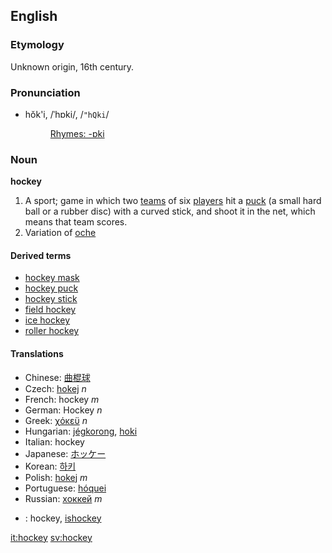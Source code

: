 ==English==
===Etymology===
Unknown origin, 16th century.

===Pronunciation===
*hŏk'i, /ˈhɒki/, /<tt>"hQki</tt>/
*:[[Rhymes:English:-ɒki|Rhymes: -ɒki]]

=== Noun ===
'''hockey'''

#A sport; game in which two [[team]]s of six [[player]]s hit a [[puck]] (a small hard ball or a rubber disc) with a curved stick, and shoot it in the net, which means that team scores.
#Variation of [[oche]]

====Derived terms====
*[[hockey mask]]
*[[hockey puck]]
*[[hockey stick]]
*[[field hockey]]
*[[ice hockey]]
*[[roller hockey]]

====Translations====
*Chinese: [[曲棍球]]
*Czech: [[hokej]] ''n''
*French: hockey ''m''
*German: Hockey ''n''
*Greek: [[χόκεϋ]] ''n''
*Hungarian: [[jégkorong]], [[hoki]]
*Italian: hockey
*Japanese: [[ホッケー]]
*Korean: [[하키]]
*Polish: [[hokej]] ''m''
*Portuguese: [[hóquei]]
*Russian: [[хоккей]] ''m''
*{{sv}}: hockey, [[ishockey]]

[[it:hockey]]
[[sv:hockey]]
